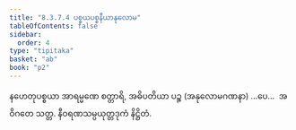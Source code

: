 ```yaml
---
title: "8.3.7.4 ပစ္စယပစ္စနီယာနုလောမ"
tableOfContents: false
sidebar:
  order: 4
type: "tipitaka"
basket: "ab"
book: "p2"
---
```



<DynamicBreadcrumb />

<Division number="88" book="p2" e="ch" v="38" p="241">

<Paragraph number="2076" book="p2">
နဟေတုပစ္စယာ အာရမ္မဏေ စတ္တာရိ, အဓိပတိယာ ပဉ္စ (အနုလောမဂဏနာ) …ပေ…  အဝိဂတေ သတ္တ.

</Paragraph>
</Division>

<Paragraph number="2077" type="center" book="p2">
နီဝရဏသမ္ပယုတ္တဒုကံ နိဋ္ဌိတံ.
</Paragraph>